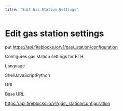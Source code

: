```yaml
---
title: "Edit Gas Station Settings"
---
```

  
  # Edit gas station settings

put https://api.fireblocks.io/v1/gas\_station/configuration

Configures gas station settings for ETH.

Language

ShellJavaScriptPython

URL

Base URL

https://api.fireblocks.io/v1/gas\_station/configuration